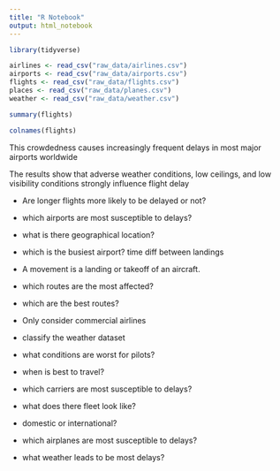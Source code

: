 ```yaml
---
title: "R Notebook"
output: html_notebook
---
```


```r
library(tidyverse)

airlines <- read_csv("raw_data/airlines.csv")
airports <- read_csv("raw_data/airports.csv")
flights <- read_csv("raw_data/flights.csv")
places <- read_csv("raw_data/planes.csv")
weather <- read_csv("raw_data/weather.csv")
```

```r
summary(flights)

colnames(flights)
```

This crowdedness causes increasingly frequent delays in most major airports worldwide

The results show that adverse weather conditions, low ceilings, and low visibility conditions strongly influence flight delay

- Are longer flights more likely to be delayed or not?


- which airports are most susceptible to delays? 
- what is there geographical location?
- which is the busiest airport? time diff between landings
- A movement is a landing or takeoff of an aircraft.

- which routes are the most affected?
- which are the best routes?

- Only consider commercial airlines

- classify the weather dataset
- what conditions are worst for pilots?
- when is best to travel?


- which carriers are most susceptible to delays? 
- what does there fleet look like?
- domestic or international?
- which airplanes are most susceptible to delays?


- what weather leads to be most delays?
